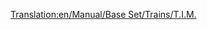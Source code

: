[[Translation:en/Manual/Base Set/Trains/T.I.M.]]
{{hu/Manual/Base Set/Trains/Vonatok|Típus="T.I.M."
|Image=[[File:en/Manual/Base Set/Trains/Tim.png]]
|Name="T.I.M."
|Ár=17.718.750,- Ft (£46,875 $93.750)
|Sebesség=241 km/h (150 mph)
|Súly=90 t
|Teljesítmény=7.097 LE (5.220 kW)
|Üzemeltetési költség=1.275.750,- Ft (£3,374 $6.748)
|Kifejlesztve=1984
|Élettartam=25
|Kapacitás=N/A
|Leírás=Ez egy kétfejű mozdony, 64km/h-val magasabb végsebességre képes, mint a következő legjobb, az [[hu/Manual/Base Set/Trains/SH '40'|SH "40"]]. Egyetlen gyorsabb villamosmozdony van csak a játékban, az [[hu/Manual/Base Set/Trains/AsiaStar|"AsiaStar"]].
|Valósság=A francia [http://hu.wikipedia.org/wiki/TGV TGV] (Train à Grande Vitesse) korai modelljének Transport Tycoon-béli megfelelője.
}}